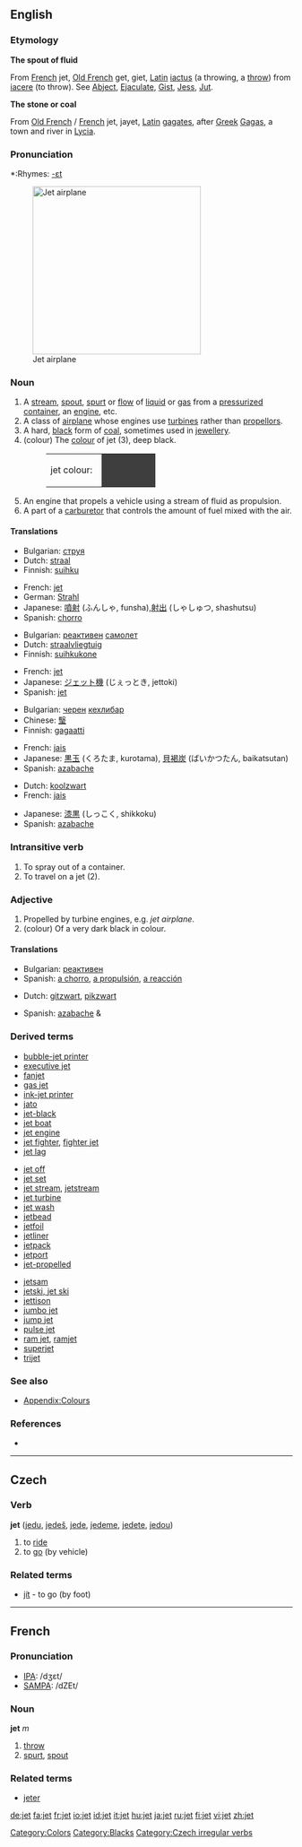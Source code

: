 ==English==

===Etymology===
'''The spout of fluid'''

From [[French]] jet, [[Old French]] get, giet, [[Latin]] [[iactus]] (a throwing, a [[throw]]) from [[iacere]] (to throw). See [[Abject]], [[Ejaculate]], [[Gist]], [[Jess]], [[Jut]].

'''The stone or coal'''

From [[Old French]] / [[French]]  jet, jayet, [[Latin]] [[gagates]], after [[Greek]] [[Gagas]], a town and river in [[Lycia]].

===Pronunciation===
*:Rhymes: [[Rhymes:English:-ɛt|-ɛt]]

[[Image:MiG-17F Top View.JPG|thumb|right|300px|Jet airplane]]

===Noun===
{{en-noun}}

# A [[stream]], [[spout]], [[spurt]] or [[flow]] of [[liquid]] or [[gas]] from a [[pressurize]]d [[container]], an [[engine]], etc.
# A class of [[airplane]] whose engines use [[turbine]]s rather than [[propellor]]s.
# A hard, [[black]] form of [[coal]], sometimes used in [[jewellery]].
# (colour) The [[colour]] of jet (3), deep black.
#:<table><tr><td>jet colour: &nbsp;</td><td bgcolor="#3E3E3E" width="80">&nbsp; </td></tr></table>
# An engine that propels a vehicle using a stream of fluid as propulsion.
# A part of a [[carburetor]] that controls the amount of fuel mixed with the air.

====Translations====
{{trans-top|spray}}
*Bulgarian: [[струя]] {{f}}
*Dutch: [[straal]] {{f}}
*Finnish: [[suihku]]
{{trans-mid}}
*French: [[jet]] {{m}}
*German: [[Strahl]] {{m}}
*Japanese: [[噴射]] (ふんしゃ, funsha),[[射出]] (しゃしゅつ, shashutsu)
*Spanish: [[chorro]] {{m}}
{{trans-bottom}}

{{trans-top|airplane}}
*Bulgarian: [[реактивен]] [[самолет]] {{m}}
*Dutch: [[straalvliegtuig]] {{n}}
*Finnish: [[suihkukone]]
{{trans-mid}}
*French: [[jet]] {{m}}
*Japanese: [[ジェット機]] (じぇっとき, jettoki)
*Spanish: [[jet]] {{m}}
{{trans-bottom}}

{{trans-top|coal}}
*Bulgarian: [[черен]] [[кехлибар]] {{m}}
*Chinese: [[瑿]]
*Finnish: [[gagaatti]]
{{trans-mid}}
*French: [[jais]]
*Japanese: [[黒玉]] (くろたま, kurotama), [[貝褐炭]] (ばいかつたん, baikatsutan)
*Spanish: [[azabache]] {{m}}
{{trans-bottom}}

{{trans-top|colour}}
*Dutch: [[koolzwart]] {{n}}
*French: [[jais]]
{{trans-mid}}
*Japanese: [[漆黒]] (しっこく, shikkoku)
*Spanish: [[azabache]] {{m}}
{{trans-bottom}}

===Intransitive verb===
{{en-verb|jet|t|ing}}

# To spray out of a container.
# To travel on a jet (2).

===Adjective===
{{en-adj-notcomp}}

# Propelled by turbine engines, e.g. ''jet airplane''.
# (colour) Of a very dark black in colour.

====Translations====
{{trans-top|propelled}}
*Bulgarian: [[реактивен]] {{m}}
*Spanish: [[a chorro]], [[a propulsión]], [[a reacción]]
{{trans-mid}}
{{trans-bottom}}

{{trans-top|colour}}
*Dutch: [[gitzwart]], [[pikzwart]]
{{trans-mid}}
*Spanish: [[azabache]] {{m}} & {{f}}
{{trans-bottom}}

===Derived terms===
{{top3}}
*[[bubble-jet printer]]
*[[executive jet]]
*[[fanjet]]
*[[gas jet]]
*[[ink-jet printer]]
*[[jato]]
*[[jet-black]]
*[[jet boat]]
*[[jet engine]]
*[[jet fighter]], [[fighter jet]]
*[[jet lag]]
{{mid3}}
*[[jet off]]
*[[jet set]]
*[[jet stream]], [[jetstream]]
*[[jet turbine]]
*[[jet wash]]
*[[jetbead]]
*[[jetfoil]]
*[[jetliner]]
*[[jetpack]]
*[[jetport]]
*[[jet-propelled]]
{{mid3}}
*[[jetsam]]
*[[jetski, jet ski]]
*[[jettison]]
*[[jumbo jet]]
*[[jump jet]]
*[[pulse jet]]
*[[ram jet]], [[ramjet]]
*[[superjet]]
*[[trijet]]
{{bottom}}

===See also===
*[[Wiktionary_Appendix:Colours|Appendix:Colours]]

===References===
*{{R:1913}}

[[Category:Colors]]
[[Category:Blacks]]

----

==Czech==

===Verb===
'''jet''' ([[jedu]], [[jedeš]], [[jede]], [[jedeme]], [[jedete]], [[jedou]])

# to [[ride]]
# to [[go]] (by vehicle)

===Related terms===
* [[jít]] - to go (by foot)

[[Category:Czech irregular verbs]]

----

==French==

===Pronunciation===
*[[w:IPA|IPA]]: /dʒɛt/
*[[w:SAMPA|SAMPA]]: /dZEt/

===Noun===
'''jet''' ''m''

# [[throw]]
# [[spurt]], [[spout]]

===Related terms===
*[[jeter]]

[[de:jet]]
[[fa:jet]]
[[fr:jet]]
[[io:jet]]
[[id:jet]]
[[it:jet]]
[[hu:jet]]
[[ja:jet]]
[[ru:jet]]
[[fi:jet]]
[[vi:jet]]
[[zh:jet]]
